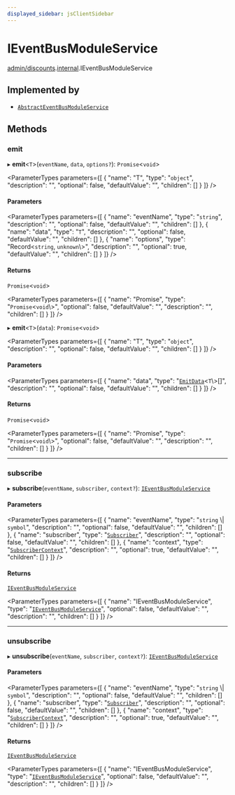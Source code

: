 ```yaml
---
displayed_sidebar: jsClientSidebar
---
```



# IEventBusModuleService

[admin/discounts](../../modules/admin_discounts.mdx).[internal](../../admin_discounts/modules/admin_discounts.internal.mdx).IEventBusModuleService

## Implemented by

- [`AbstractEventBusModuleService`](../classes/admin_discounts.internal.AbstractEventBusModuleService.mdx)

## Methods

### emit

▸ **emit**<`T`\>(`eventName`, `data`, `options?`): `Promise`<`void`\>

<ParameterTypes parameters={[
  {
    "name": "T",
    "type": "`object`",
    "description": "",
    "optional": false,
    "defaultValue": "",
    "children": []
  }
]} />

#### Parameters

<ParameterTypes parameters={[
  {
    "name": "eventName",
    "type": "`string`",
    "description": "",
    "optional": false,
    "defaultValue": "",
    "children": []
  },
  {
    "name": "data",
    "type": "`T`",
    "description": "",
    "optional": false,
    "defaultValue": "",
    "children": []
  },
  {
    "name": "options",
    "type": "Record<`string`, `unknown`\\>",
    "description": "",
    "optional": true,
    "defaultValue": "",
    "children": []
  }
]} />

#### Returns

`Promise`<`void`\>

<ParameterTypes parameters={[
  {
    "name": "Promise",
    "type": "`Promise`<`void`\\>",
    "optional": false,
    "defaultValue": "",
    "description": "",
    "children": []
  }
]} />

▸ **emit**<`T`\>(`data`): `Promise`<`void`\>

<ParameterTypes parameters={[
  {
    "name": "T",
    "type": "`object`",
    "description": "",
    "optional": false,
    "defaultValue": "",
    "children": []
  }
]} />

#### Parameters

<ParameterTypes parameters={[
  {
    "name": "data",
    "type": "[`EmitData`](../../admin_discounts/modules/admin_discounts.internal.mdx#emitdata)<`T`\\>[]",
    "description": "",
    "optional": false,
    "defaultValue": "",
    "children": []
  }
]} />

#### Returns

`Promise`<`void`\>

<ParameterTypes parameters={[
  {
    "name": "Promise",
    "type": "`Promise`<`void`\\>",
    "optional": false,
    "defaultValue": "",
    "description": "",
    "children": []
  }
]} />

___

### subscribe

▸ **subscribe**(`eventName`, `subscriber`, `context?`): [`IEventBusModuleService`](admin_discounts.internal.IEventBusModuleService.mdx)

#### Parameters

<ParameterTypes parameters={[
  {
    "name": "eventName",
    "type": "`string` \\| `symbol`",
    "description": "",
    "optional": false,
    "defaultValue": "",
    "children": []
  },
  {
    "name": "subscriber",
    "type": "[`Subscriber`](../../admin_discounts/modules/admin_discounts.internal.mdx#subscriber)",
    "description": "",
    "optional": false,
    "defaultValue": "",
    "children": []
  },
  {
    "name": "context",
    "type": "[`SubscriberContext`](../../admin_discounts/modules/admin_discounts.internal.mdx#subscribercontext)",
    "description": "",
    "optional": true,
    "defaultValue": "",
    "children": []
  }
]} />

#### Returns

[`IEventBusModuleService`](admin_discounts.internal.IEventBusModuleService.mdx)

<ParameterTypes parameters={[
  {
    "name": "IEventBusModuleService",
    "type": "[`IEventBusModuleService`](admin_discounts.internal.IEventBusModuleService.mdx)",
    "optional": false,
    "defaultValue": "",
    "description": "",
    "children": []
  }
]} />

___

### unsubscribe

▸ **unsubscribe**(`eventName`, `subscriber`, `context?`): [`IEventBusModuleService`](admin_discounts.internal.IEventBusModuleService.mdx)

#### Parameters

<ParameterTypes parameters={[
  {
    "name": "eventName",
    "type": "`string` \\| `symbol`",
    "description": "",
    "optional": false,
    "defaultValue": "",
    "children": []
  },
  {
    "name": "subscriber",
    "type": "[`Subscriber`](../../admin_discounts/modules/admin_discounts.internal.mdx#subscriber)",
    "description": "",
    "optional": false,
    "defaultValue": "",
    "children": []
  },
  {
    "name": "context",
    "type": "[`SubscriberContext`](../../admin_discounts/modules/admin_discounts.internal.mdx#subscribercontext)",
    "description": "",
    "optional": true,
    "defaultValue": "",
    "children": []
  }
]} />

#### Returns

[`IEventBusModuleService`](admin_discounts.internal.IEventBusModuleService.mdx)

<ParameterTypes parameters={[
  {
    "name": "IEventBusModuleService",
    "type": "[`IEventBusModuleService`](admin_discounts.internal.IEventBusModuleService.mdx)",
    "optional": false,
    "defaultValue": "",
    "description": "",
    "children": []
  }
]} />
